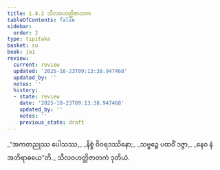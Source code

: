 ```yaml
---
title: 1.8.2 သီလဝဟတ္ထိဇာတက
tableOfContents: false
sidebar:
  order: 2
type: tipitaka
basket: su
book: ja1
review:
  current: review
  updated: '2025-10-23T09:13:38.947468'
  updated_by: ''
  notes: ''
  history:
  - state: review
    date: '2025-10-23T09:13:38.947468'
    updated_by: ''
    notes: ''
    previous_state: draft
---
```



<ReviewStatus review={frontmatter.review} showDetails={true} />

<HypothesisAnnotation frontmatter={frontmatter} />

<DynamicBreadcrumb />

<Division number="72" book="ja1" e="ch" v="22" p="17">

<Paragraph number="159" type="verses" book="ja1">
_“အကတညုဿ ပေါသဿ,_  
_နိစ္စံ ဝိဝရဒဿိနော;_  
_သဗ္ဗဉ္စေ ပထဝိံ ဒဇ္ဇာ,_  
_နေဝ နံ အဘိရာဓယေ”တိ._  


</Paragraph>
</Division>

<Paragraph number="160" type="center" book="ja1">
သီလဝဟတ္ထိဇာတကံ ဒုတိယံ.
</Paragraph>